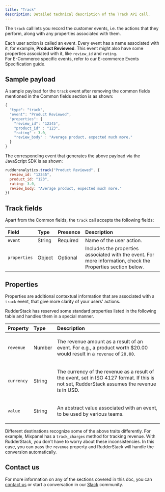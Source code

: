 ```yaml
---
title: "Track"
description: Detailed technical description of the Track API call.
---
```


The `track` call lets you record the customer events, i.e. the actions that they perform, along with any properties associated with them.

<div class="infoBlock">
Each user action is called an event. Every event has a name associated with it, for example, <strong>Product Reviewed</strong>. This event might also have some properties associated with it, like <code class="inline-code">review_id</code> and <code class="inline-code">rating</code>.
</div>

<div class="successBlock">
For E-Commerce specific events, refer to our <Link to="/event-spec/ecommerce-events-spec/">E-commerce Events Specification</Link> guide.
</div>

## Sample payload

A sample payload for the `track` event after removing the common fields mentioned in the <Link to="/event-spec/standard-events/common-fields/">Common fields</Link> section is as shown:

```javascript
{
  "type": "track",
  "event": "Product Reviewed",
  "properties": {
    "review_id": "12345",
    "product_id" : "123",
    "rating" : 3.0,
    "review_body" : "Average product, expected much more."
  }
}
```

The corresponding event that generates the above payload via the <Link to="/sources/sdks/rudderstack-javascript-sdk/">JavaScript SDK</Link> is as shown:

```javascript
rudderanalytics.track("Product Reviewed", {
  review_id: "12345",
  product_id: "123",
  rating: 3.0,
  review_body: "Average product, expected much more."
})
```

## Track fields

Apart from the <Link to="/event-spec/standard-events/common-fields/">Common fields</Link>, the `track` call accepts the following fields:

| **Field**    | **Type** | **Presence** | **Description**                                                                                                  |
| :----------- | :------- | :----------- | :--------------------------------------------------------------------------------------------------------------- |
| `event`      | String   | Required     | Name of the user action.                                                                                         |
| `properties` | Object   | Optional     | Includes the properties associated with the event. For more information, check the <Link to="#properties">Properties</Link> section below. |

## Properties

Properties are additional contextual information that are associated with a `track` event, that give more clarity of your users' actions.

RudderStack has reserved some standard properties listed in the following table and handles them in a special manner.

<table>
  <thead>
    <tr>
      <th style="text-align:left">
        <b>Property</b>
      </th>
      <th style="text-align:left">
        <b>Type</b>
      </th>
      <th style="text-align:left">
        <b>Description</b>
      </th>
    </tr>
  </thead>
  <tbody>
    <tr>
      <td style="text-align:left">
        <code class="inline-code">revenue</code>
      </td>
      <td style="text-align:left">Number</td>
      <td style="text-align:left">
        <p>The revenue amount as a result of an event. For e.g., a product worth $20.00 would result in a <code class="inline-code">revenue</code> of <code class="inline-code">20.00</code>.</p>
      </td>
    </tr>
    <tr>
      <td style="text-align:left">
        <code class="inline-code">currency</code>
      </td>
      <td style="text-align:left">String</td>
      <td style="text-align:left">
        <p>The currency of the revenue as a result of the event, set in ISO 4127 format. If this is not set, RudderStack assumes the revenue is in USD.</p>
      </td>
    </tr>
    <tr>
      <td style="text-align:left">
        <code class="inline-code">value</code>
      </td>
      <td style="text-align:left">String</td>
      <td style="text-align:left">
        <p>An abstract value associated with an event, to be used by various teams.</p>
      </td>
    </tr>
  </tbody>
</table>

<div class="successBlock">
  Different destinations recognize some of the above traits differently. For example, Mixpanel has a <code class="inline-code">track_charges</code> method for tracking revenue. With RudderStack, you don't have to worry about these inconsistencies. In this case, you can pass the <code class="inline-code">revenue</code> property and RudderStack will handle the conversion automatically.
</div>

## Contact us

For more information on any of the sections covered in this doc, you can [contact us](mailto:%20docs@rudderstack.com) or start a conversation in our [Slack](https://rudderstack.com/join-rudderstack-slack-community) community.
